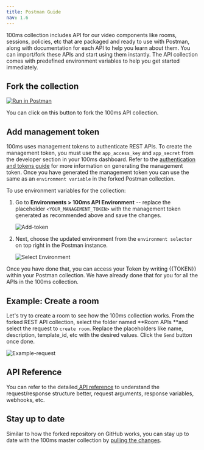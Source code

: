 ```yaml
---
title: Postman Guide
nav: 1.6
---
```


100ms collection includes API for our video components like rooms, sessions, policies, etc that are packaged and ready to use with Postman, along with documentation for each API to help you learn about them. You can import/fork these APIs and start using them instantly. The API collection comes with predefined environment variables to help you get started immediately.

## Fork the collection

[![Run in Postman](https://run.pstmn.io/button.svg)](https://god.gw.postman.com/run-collection/22726679-47dcd974-29d5-4965-a35b-bf9b74a8b25a?action=collection%2Ffork&collection-url=entityId%3D22726679-47dcd974-29d5-4965-a35b-bf9b74a8b25a%26entityType%3Dcollection%26workspaceId%3Dd9145dd6-337b-4761-81d6-21a30b4147a2#?env%5B100ms%20API%20Environment%5D=W3sia2V5IjoiSE9TVCIsInZhbHVlIjoiaHR0cHM6Ly9hcGkuMTAwbXMubGl2ZS92Mi8iLCJlbmFibGVkIjp0cnVlLCJ0eXBlIjoiZGVmYXVsdCIsInNlc3Npb25WYWx1ZSI6Imh0dHBzOi8vYXBpLjEwMG1zLmxpdmUvdjIvIiwic2Vzc2lvbkluZGV4IjowfSx7ImtleSI6IlRPS0VOIiwidmFsdWUiOiI8WU9VUl9NQU5BR0VNRU5UX1RPS0VOPiIsImVuYWJsZWQiOnRydWUsInR5cGUiOiJkZWZhdWx0Iiwic2Vzc2lvblZhbHVlIjoiPFlPVVJfTUFOQUdFTUVOVF9UT0tFTj4iLCJzZXNzaW9uSW5kZXgiOjF9XQ==)

You can click on this button to fork the 100ms API collection.

## Add management token

100ms uses management tokens to authenticate REST APIs. To create the management token, you must use the `app_access_key` and `app_secret` from the developer section in your 100ms dashboard. Refer to the [authentication and tokens guide](https://100ms.live/docs/server-side/v2/introduction/authentication-and-tokens#code-sample-generate-management-token) for more information on generating the management token.
Once you have generated the management token you can use the same as an `environment variable` in the forked Postman collection. 

To use environment variables for the collection:
1. Go to **Environments > 100ms API Environment** -- replace the placeholder `<YOUR_MANAGEMENT_TOKEN>` with the management token generated as recommended above and save the changes.
    
    ![Add-token](/docs/v2/token.png)

2. Next, choose the updated environment from the `environment selector` on top right in the Postman instance. 
    
    ![Select Environment](/docs/v2/env_selector.png)

Once you have done that, you can access your Token by writing {{TOKEN}} within your Postman collection. We have already done that for you for all the APIs in the 100ms collection.

## Example: Create a room

Let's try to create a room to see how the 100ms collection works. From the forked REST API collection, select the folder named **Room APIs **and select the request to `create room`. Replace the placeholders like name, description, template_id, etc with the desired values. Click the `Send` button once done.

![Example-request](/docs/v2/request-response.png)

## API Reference

You can refer to the detailed[ API reference](/server-side/v2/Rooms/object) to understand the request/response structure better, request arguments, response variables, webhooks, etc.

## Stay up to date

Similar to how the forked repository on GitHub works, you can stay up to date with the 100ms master collection by [pulling the changes](https://learning.postman.com/docs/collaborating-in-postman/version-control/#pulling-updates).
